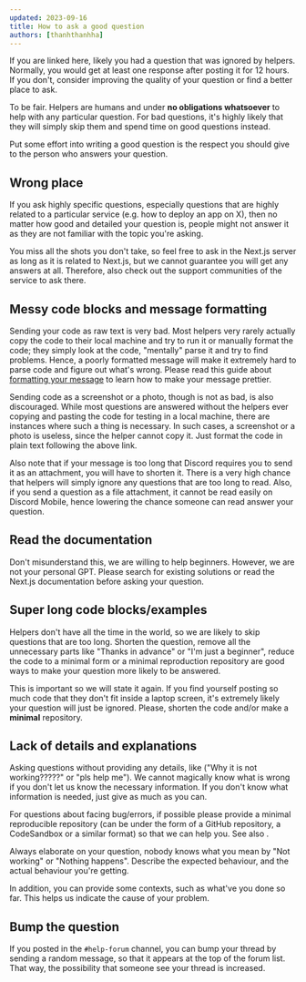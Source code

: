 ```yaml
---
updated: 2023-09-16
title: How to ask a good question
authors: [thanhthanhha]
---
```



If you are linked here, likely you had a question that was ignored by helpers. Normally, you would get at least one response after posting it for 12 hours. If you don't, consider improving the quality of your question or find a better place to ask.

To be fair. Helpers are humans and under **no obligations whatsoever** to help with any particular question. For bad questions, it's highly likely that they will simply skip them and spend time on good questions instead.

Put some effort into writing a good question is the respect you should give to the person who answers your question.

## Wrong place

If you ask highly specific questions, especially questions that are highly related to a particular service (e.g. how to deploy an app on X), then no matter how good and detailed your question is, people might not answer it as they are not familiar with the topic you're asking.

You miss all the shots you don't take, so feel free to ask in the Next.js server as long as it is related to Next.js, but we cannot guarantee you will get any answers at all. Therefore, also check out the support communities of the service to ask there.

## Messy code blocks and message formatting

Sending your code as raw text is very bad. Most helpers very rarely actually copy the code to their local machine and try to run it or manually format the code; they simply look at the code, "mentally" parse it and try to find problems. Hence, a poorly formatted message will make it extremely hard to parse code and figure out what's wrong. Please read this guide about [formatting your message](/non-nextjs-questions#how-do-i-format-my-message-nicely) to learn how to make your message prettier.

Sending code as a screenshot or a photo, though is not as bad, is also discouraged. While most questions are answered without the helpers ever copying and pasting the code for testing in a local machine, there are instances where such a thing is necessary. In such cases, a screenshot or a photo is useless, since the helper cannot copy it. Just format the code in plain text following the above link.

Also note that if your message is too long that Discord requires you to send it as an attachment, you will have to shorten it. There is a very high chance that helpers will simply ignore any questions that are too long to read. Also, if you send a question as a file attachment, it cannot be read easily on Discord Mobile, hence lowering the chance someone can read answer your question.

## Read the documentation

Don't misunderstand this, we are willing to help beginners. However, we are not your personal GPT. Please search for existing solutions or read the Next.js documentation before asking your question.

## Super long code blocks/examples

Helpers don't have all the time in the world, so we are likely to skip questions that are too long. Shorten the question, remove all the unnecessary parts like "Thanks in advance" or "I'm just a beginner", reduce the code to a minimal form or a minimal reproduction repository are good ways to make your question more likely to be answered.

This is important so we will state it again. If you find yourself posting so much code that they don't fit inside a laptop screen, it's extremely likely your question will just be ignored. Please, shorten the code and/or make a **minimal** repository.

## Lack of details and explanations

Asking questions without providing any details, like ("Why it is not working?????" or "pls help me"). We cannot magically know what is wrong if you don't let us know the necessary information. If you don't know what information is needed, just give as much as you can.

For questions about facing bug/errors, if possible please provide a minimal reproducible repository (can be under the form of a GitHub repository, a CodeSandbox or a similar format) so that we can help you. See also <Question id="minimal-reproduction-repository" />.

Always elaborate on your question, nobody knows what you mean by "Not working" or "Nothing happens". Describe the expected behaviour, and the actual behaviour you're getting.

In addition, you can provide some contexts, such as what've you done so far. This helps us indicate the cause of your problem.

## Bump the question

If you posted in the `#help-forum` channel, you can bump your thread by sending a random message, so that it appears at the top of the forum list. That way, the possibility that someone see your thread is increased.
